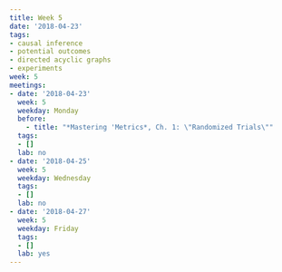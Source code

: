 ```yaml
---
title: Week 5
date: '2018-04-23'
tags: 
- causal inference
- potential outcomes
- directed acyclic graphs
- experiments
week: 5
meetings:
- date: '2018-04-23'
  week: 5
  weekday: Monday
  before:
    - title: "*Mastering 'Metrics*, Ch. 1: \"Randomized Trials\""
  tags:
  - []
  lab: no
- date: '2018-04-25'
  week: 5
  weekday: Wednesday
  tags:
  - []
  lab: no
- date: '2018-04-27'
  week: 5
  weekday: Friday
  tags:
  - []
  lab: yes
---
```


